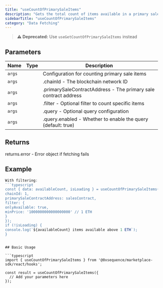 ```yaml
---
title: "useCountOfPrimarySaleItems"
description: "Gets the total count of items available in a primary sale contract This hook fetches the number of items (tokens) available for primary sale from a sales contract. It can be filtered to count only specific items based on various criteria."
sidebarTitle: "useCountOfPrimarySaleItems"
category: "Data Fetching"
---
```


> **⚠️ Deprecated:** Use `useGetCountOfPrimarySaleItems` instead

## Parameters

| Name | Type | Description |
|------|------|-------------|
| `args` |  | Configuration for counting primary sale items |
| `args` |  | .chainId - The blockchain network ID |
| `args` |  | .primarySaleContractAddress - The primary sale contract address |
| `args` |  | .filter - Optional filter to count specific items |
| `args` |  | .query - Optional query configuration |
| `args` |  | .query.enabled - Whether to enable the query (default: true) |

## Returns

returns.error - Error object if fetching fails

## Example

```typescript
With filtering:
```typescript
const { data: availableCount, isLoading } = useCountOfPrimarySaleItems({
chainId: 1,
primarySaleContractAddress: salesContract,
filter: {
onlyAvailable: true,
minPrice: '1000000000000000000' // 1 ETH
}
});
if (!isLoading) {
console.log(`${availableCount} items available above 1 ETH`);
}
```
```

## Basic Usage

```typescript
import { useCountOfPrimarySaleItems } from '@0xsequence/marketplace-sdk/react/hooks';

const result = useCountOfPrimarySaleItems({
  // Add your parameters here
});
```

